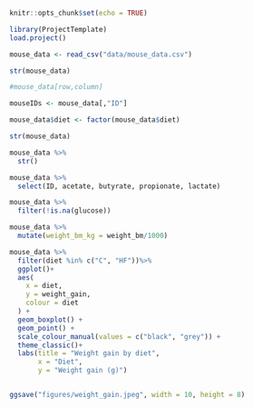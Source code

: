 

```r
knitr::opts_chunk$set(echo = TRUE)

library(ProjectTemplate)
load.project()
```
```r
mouse_data <- read_csv("data/mouse_data.csv")

str(mouse_data)

#mouse_data[row,column]

mouseIDs <- mouse_data[,"ID"]

mouse_data$diet <- factor(mouse_data$diet)
```

```r
str(mouse_data)

mouse_data %>% 
  str()

mouse_data %>%
  select(ID, acetate, butyrate, propionate, lactate)

mouse_data %>%
  filter(!is.na(glucose))

mouse_data %>%
  mutate(weight_bm_kg = weight_bm/1000)
```

```r
mouse_data %>%
  filter(diet %in% c("C", "HF"))%>%
  ggplot()+
  aes(
    x = diet,
    y = weight_gain,
    colour = diet
  ) +
  geom_boxplot() + 
  geom_point() + 
  scale_colour_manual(values = c("black", "grey")) +
  theme_classic()+
  labs(title = "Weight gain by diet",
       x = "Diet",
       y = "Weight gain (g)")


ggsave("figures/weight_gain.jpeg", width = 10, height = 8)
```


